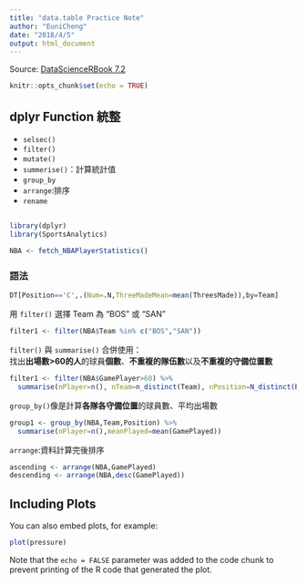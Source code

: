 ```yaml
---
title: "data.table Practice Note"
author: "EuniCheng"
date: "2018/4/5"
output: html_document
---
```

Source: [DataScienceRBook 7.2](https://yijutseng.github.io/DataScienceRBook/eda.html#datatable)

<style>
pre code, pre, code {
  white-space: pre !important;
  overflow-x: scroll !important;
  word-break: keep-all !important;
  word-wrap: initial !important;
}
</style>

```r
knitr::opts_chunk$set(echo = TRUE)
```

## dplyr Function 統整
- `selsec()`
- `filter()`
- `mutate()`
- `summerise()`：計算統計值
- `group_by`
- `arrange`:排序
- `rename`

##

```r
library(dplyr)
library(SportsAnalytics)

NBA <- fetch_NBAPlayerStatistics()
```

### 語法

```r
DT[Position=='C',.(Num=.N,ThreeMadeMean=mean(ThreesMade)),by=Team]
```

用 `filter()` 選擇 Team 為 "BOS" 或 "SAN" 
```r
filter1 <- filter(NBA$Team %in% c("BOS","SAN"))
```

`filter()` 與 `summarise()` 合併使用：<br>
找出**出場數>60的人**的球員**個數**、**不重複的隊伍數**以及**不重複的守備位置數**
```r
filter1 <- filter(NBA$GamePlayer>60) %>%
  summarise(nPlayer=n(), nTeam=n_distinct(Team), nPosition=N_distinct(Position))
```

`group_by()`像是計算**各隊****各守備位置**的球員數、平均出場數
```r
group1 <- group_by(NBA,Team,Position) %>%
  summarise(nPlayer=n(),meanPlayed=mean(GamePlayed))
```

`arrange`:資料計算完後排序
```r
ascending <- arrange(NBA,GamePlayed)
descending <- arrange(NBA,desc(GamePlayed))
```

## Including Plots

You can also embed plots, for example:

```r
plot(pressure)
```

Note that the `echo = FALSE` parameter was added to the code chunk to prevent printing of the R code that generated the plot.
